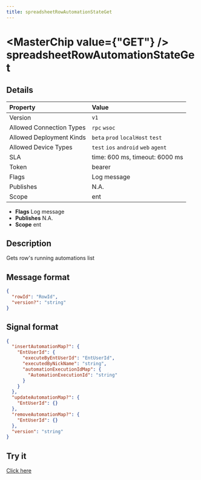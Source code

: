 ```yaml
---
title: spreadsheetRowAutomationStateGet
---
```



# <MasterChip value={"GET"} /> spreadsheetRowAutomationStateGet

## Details

| Property | Value | 
| :--- | :--- | 
| Version | `v1` |
| Allowed Connection Types | `rpc` `wsoc`  |
| Allowed Deployment Kinds | `beta` `prod` `localHost` `test`  |
| Allowed Device Types | `test` `ios` `android` `web` `agent`  |
| SLA | time: 600 ms, timeout: 6000 ms |
| Token | bearer |
| Flags | Log message |
| Publishes | N.A. |
| Scope | ent |


- **Flags** Log message
- **Publishes** N.A.
- **Scope** ent


## Description

Gets row's running automations list

## Message format

```json
{
  "rowId": "RowId",
  "version?": "string"
}
```

## Signal format

```json
{
  "insertAutomationMap?": {
    "EntUserId": {
      "executeByEntUserId": "EntUserId",
      "executedByNickName": "string",
      "automationExecutionIdMap": {
        "AutomationExecutionId": "string"
      }
    }
  },
  "updateAutomationMap?": {
    "EntUserId": {}
  },
  "removeAutomationMap?": {
    "EntUserId": {}
  },
  "version": "string"
}
```

## Try it

[Click here](https://web.neome.ai/api?path=ent_entMain_spreadsheetRowAutomationStateGet)

